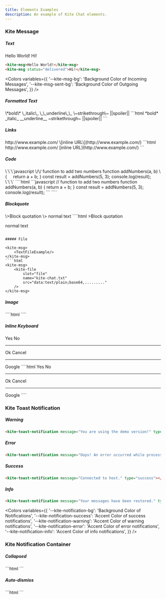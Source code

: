 ```yaml
---
title: Elements Examples
description: An example of Kite Chat elements.
---
```


### Kite Message

##### Text

<kite-msg>Hello World!</kite-msg>
<kite-msg status="delivered">Hi!</kite-msg>
```html
<kite-msg>Hello World!</kite-msg>
<kite-msg status="delivered">Hi!</kite-msg>
```
<Colors 
    variables={{
        '--kite-msg-bg': 'Background Color of Incoming Messages',
        '--kite-msg-sent-bg': 'Background Color of Outgoing Messages',
    }}
/>

##### Formatted Text

<kite-msg>
\*bold\*  
\_italic\_  
\_\_underline\_\_  
\~strikethrough\~
||spoiler||
</kite-msg>
```html
<kite-msg>
*bold* 
_italic_  
__underline__ 
~strikethrough~
||spoiler||
</kite-msg>
```

##### Links

<kite-msg>
http://www.example.com/
\[inline URL\](http://www.example.com/)
</kite-msg>
```html
<kite-msg>
http://www.example.com/
[inline URL](http://www.example.com/)
</kite-msg>
```

##### Code

<kite-msg>
\`\`\`javascript
\/\/ function to add two numbers
function addNumbers(a, b) \{
&nbsp;&nbsp;&nbsp;&nbsp;return a + b;
}
const result = addNumbers(5, 3);    
console.log(result);    
\`\`\`
</kite-msg>
````html
<kite-msg>
```javascript
// function to add two numbers
function addNumbers(a, b) {
    return a + b;
}
const result = addNumbers(5, 3);
console.log(result);
```
</kite-msg>
````
<Colors 
    variables={{
        '--kite-md-background-color': 'Background Color of code and quote',
        '--kite-md-comment-color': 'Comment Color of syntax highlight',
        '--kite-md-keyword-color': 'Keyword Color of syntax highlight',
        '--kite-md-variable-color': 'Variable Color of syntax highlight',
        '--kite-md-number-color': 'Number Color of syntax highlight',
        '--kite-md-string-color': 'String Color of syntax highlight',
        '--kite-md-title-color': 'Title Color of syntax highlight',
    }}
/>

##### Blockquote

<kite-msg>
\>Block quotation
\>
normal text
</kite-msg>
````html
<kite-msg>
>Block quotation

normal text
</kite-msg>
````

##### File

<kite-msg>
    <TextFileExample/>
</kite-msg>
````html
<kite-msg>
    <kite-file
        slot="file"
        name="kite-chat.txt"
        src="data:text/plain;base64,........."
    />
</kite-msg>
````

##### Image

<kite-msg>
    <ImageFileExample/>
</kite-msg>
````html
<kite-msg>
    <kite-file
        slot="file"
        name="kite-chat.jpg"
        src="data:image/webp;base64,........."
    />
</kite-msg>
````

##### Inline Keyboard  

<kite-custom-keyboard class="custom-keyboard-example" open>
    <kite-custom-keyboard-button>Yes</kite-custom-keyboard-button>
    <kite-custom-keyboard-button>No</kite-custom-keyboard-button>
    <hr/>
    <kite-custom-keyboard-button>Ok</kite-custom-keyboard-button>
    <kite-custom-keyboard-button>Cancel</kite-custom-keyboard-button>
    <hr/>
    <kite-custom-keyboard-link url='https://www.google.com/'>Google</kite-custom-keyboard-link>
</kite-custom-keyboard>
<Colors 
    variables={{
        '--kite-keyboard-buttons-background': 'Background Color of Keyboard Buttons',
        '--kite-keyboard-buttons-hover-background': 'Background Color of Keyboard Buttons on Hover',
        '--kite-keyboard-buttons-active-background': 'Background Color of Keyboard Buttons on Active',
    }}
/>
<KeyboardExample id="custom-keyboard-example"/>
````html
<kite-custom-keyboard open>
    <kite-custom-keyboard-button>Yes</kite-custom-keyboard-button>
    <kite-custom-keyboard-button>No</kite-custom-keyboard-button>
    <hr/>
    <kite-custom-keyboard-button>Ok</kite-custom-keyboard-button>
    <kite-custom-keyboard-button>Cancel</kite-custom-keyboard-button>
    <hr/>
    <kite-custom-keyboard-link url='https://www.google.com/'>Google</kite-custom-keyboard-link>
</kite-custom-keyboard>
<script>
    document.querySelector('kite-custom-keyboard')?.addEventListener('kite-custom-keyboard.click', (e) => {
        alert(e.detail.value);
    })
</script>
````

### Kite Toast Notification

##### Warning
<kite-toast-notification message="You are using the demo version!" type="warning"></kite-toast-notification>
```html
<kite-toast-notification message="You are using the demo version!" type="warning"></kite-toast-notification>
```

##### Error
<kite-toast-notification message="Oops! An error occurred while processing your request. It seems there was an issue with the server connection. Please try again later." type="error"></kite-toast-notification>
```html
<kite-toast-notification message="Oops! An error occurred while processing your request. It seems there was an issue with the server connection. Please try again later." type="error"></kite-toast-notification>
```

##### Success
<kite-toast-notification message="Connected to host." type="success"></kite-toast-notification>
```html
<kite-toast-notification message="Connected to host." type="success"></kite-toast-notification>
```

##### Info
<kite-toast-notification message="Your messages have been restored." type="info"></kite-toast-notification>
```html
<kite-toast-notification message="Your messages have been restored." type="info"></kite-toast-notification>
```

<Colors 
    variables={{
        '--kite-notification-bg': 'Background Color of Notifications',
        '--kite-notification-success': 'Accent Color of success notifications',
        '--kite-notification-warning': 'Accent Color of warning notifications',
        '--kite-notification-error': 'Accent Color of error notifications',
        '--kite-notification-info': 'Accent Color of info notifications',
    }}
/>

### Kite Notification Container

##### Collapsed
<kite-notification-container>
    <kite-toast-notification message="You are using the demo version!" type="warning"></kite-toast-notification>
    <kite-toast-notification message="You are using the demo version!" type="warning"></kite-toast-notification>
    <kite-toast-notification message="You are using the demo version!" type="warning"></kite-toast-notification>
    <kite-toast-notification message="An unexpected error occurred. Please try again later." type="error"></kite-toast-notification>
    <kite-toast-notification message="An unexpected error occurred. Please try again later." type="error"></kite-toast-notification>
</kite-notification-container>
```html
<kite-notification-container>
    <kite-toast-notification message="You are using the demo version!" type="warning"></kite-toast-notification>
    <kite-toast-notification message="You are using the demo version!" type="warning"></kite-toast-notification>
    <kite-toast-notification message="You are using the demo version!" type="warning"></kite-toast-notification>
    <kite-toast-notification message="An unexpected error occurred. Please try again later." type="error"></kite-toast-notification>
    <kite-toast-notification message="An unexpected error occurred. Please try again later." type="error"></kite-toast-notification>
</kite-notification-container>
```

##### Auto-dismiss
<kite-notification-container>
    <kite-toast-notification duration="50000" message="Connected to host." type="success"></kite-toast-notification>
    <kite-toast-notification duration="80000" message="You are using the demo version!" type="warning"></kite-toast-notification>
    <kite-toast-notification duration="100000" message="An unexpected error occurred. Please try again later." type="error"></kite-toast-notification>
</kite-notification-container>
```html
<kite-notification-container>
    <kite-toast-notification duration="500" message="Connected to host." type="success"></kite-toast-notification>
    <kite-toast-notification duration="800" message="You are using the demo version!" type="warning"></kite-toast-notification>
    <kite-toast-notification duration="1000" message="An unexpected error occurred. Please try again later." type="error"></kite-toast-notification>
</kite-notification-container>
```